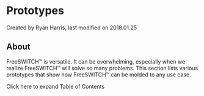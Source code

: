 
# Prototypes 

 Created by  Ryan Harris, last modified on 2018.01.25

## About

FreeSWITCH™ is versatile. It can be overwhelming, especially when we realize FreeSWITCH™ will solve so many problems. This section lists various prototypes that show how FreeSWITCH™ can be molded to any use case. 

Click here to expand Table of Contents


